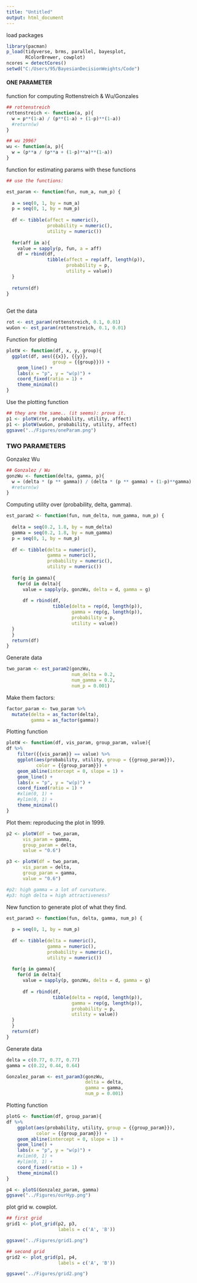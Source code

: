 ```yaml
---
title: "Untitled"
output: html_document
---
```



load packages

```r

library(pacman)
p_load(tidyverse, brms, parallel, bayesplot, 
       RColorBrewer, cowplot)
ncores = detectCores()
setwd("C:/Users/95/BayesianDecisionWeights/Code")


```

#### ONE PARAMETER 
function for computing Rottenstreich & Wu/Gonzales

```r

## rottenstreich
rottenstreich <- function(a, p){
  w = p**(1-a) / (p**(1-a) + (1-p)**(1-a))
  #return(w)
}

## wu 1996?
wu <- function(a, p){
  w = (p**a / (p**a + (1-p)**a)**(1-a))
}

```

function for estimating params with these functions

```r

## use the functions:

est_param <- function(fun, num_a, num_p) {
  
  a = seq(0, 1, by = num_a)
  p = seq(0, 1, by = num_p)
  
  df <- tibble(affect = numeric(),
               probability = numeric(),
               utility = numeric()) 
  
  for(aff in a){
    value = sapply(p, fun, a = aff)
    df = rbind(df, 
               tibble(affect = rep(aff, length(p)), 
                      probability = p, 
                      utility = value))
  }
  
  return(df)
}
  
```

Get the data 

```r

rot <- est_param(rottenstreich, 0.1, 0.01)
wuGon <- est_param(rottenstreich, 0.1, 0.01)

```

Function for plotting

```r

plotW <- function(df, x, y, group){
  ggplot(df, aes({{x}}, {{y}}, 
                 group = {{group}})) +
    geom_line() +
    labs(x = "p", y = "w(p)") +
    coord_fixed(ratio = 1) +
    theme_minimal()
}

```

Use the plotting function

```r

## they are the same.. (it seems): prove it.
p1 <- plotW(rot, probability, utility, affect)
p1 <- plotW(wuGon, probability, utility, affect)
ggsave("../Figures/oneParam.png")

```


### TWO PARAMETERS

Gonzalez Wu 

```r

## Gonzalez / Wu 
gonzWu <- function(delta, gamma, p){
  w = (delta * (p ** gamma)) / (delta * (p ** gamma) + (1-p)**gamma)
  #return(w)
}
```


Computing utility over (probability, delta, gamma). 

```r

est_param2 <- function(fun, num_delta, num_gamma, num_p) {
  
  delta = seq(0.2, 1.8, by = num_delta)
  gamma = seq(0.2, 1.8, by = num_gamma)
  p = seq(0, 1, by = num_p)
  
  df <- tibble(delta = numeric(),
               gamma = numeric(),
               probability = numeric(),
               utility = numeric()) 
  
  for(g in gamma){
    for(d in delta){
      value = sapply(p, gonzWu, delta = d, gamma = g)
      
      df = rbind(df, 
                 tibble(delta = rep(d, length(p)), 
                        gamma = rep(g, length(p)),
                        probability = p, 
                        utility = value))
  }
  }
  return(df)
}

```

Generate data 

```r

two_param <- est_param2(gonzWu, 
                        num_delta = 0.2, 
                        num_gamma = 0.2, 
                        num_p = 0.001)

```

Make them factors: 

```r
factor_param <- two_param %>%
  mutate(delta = as_factor(delta),
         gamma = as_factor(gamma))
```

Plotting function

```r

plotW <- function(df, vis_param, group_param, value){
df %>%
    filter({{vis_param}} == value) %>%
    ggplot(aes(probability, utility, group = {{group_param}}), 
           color = {{group_param}}) +
    geom_abline(intercept = 0, slope = 1) +
    geom_line() +
    labs(x = "p", y = "w(p)") +
    coord_fixed(ratio = 1) +
    #xlim(0, 1) +
    #ylim(0, 1) +
    theme_minimal()
}

```

Plot them: 
reproducing the plot in 1999.

```r

p2 <- plotW(df = two_param, 
      vis_param = gamma, 
      group_param = delta, 
      value = "0.6")

p3 <- plotW(df = two_param, 
      vis_param = delta, 
      group_param = gamma, 
      value = "0.6")

#p2: high gamma = a lot of curvature. 
#p3: high delta = high attractiveness?

```

New function to generate plot of 
what they find. 

```r

est_param3 <- function(fun, delta, gamma, num_p) {
  
  p = seq(0, 1, by = num_p)
  
  df <- tibble(delta = numeric(),
               gamma = numeric(),
               probability = numeric(),
               utility = numeric()) 
  
  for(g in gamma){
    for(d in delta){
      value = sapply(p, gonzWu, delta = d, gamma = g)
      
      df = rbind(df, 
                 tibble(delta = rep(d, length(p)), 
                        gamma = rep(g, length(p)),
                        probability = p, 
                        utility = value))
  }
  }
  return(df)
}

```

Generate data

```r
delta = c(0.77, 0.77, 0.77)
gamma = c(0.22, 0.44, 0.64)

Gonzalez_param <- est_param3(gonzWu, 
                             delta = delta, 
                             gamma = gamma, 
                             num_p = 0.001)

```

Plotting function

```r
plotG <- function(df, group_param){
df %>%
    ggplot(aes(probability, utility, group = {{group_param}}), 
           color = {{group_param}}) +
    geom_abline(intercept = 0, slope = 1) +
    geom_line() +
    labs(x = "p", y = "w(p)") +
    #xlim(0, 1) +
    #ylim(0, 1) +
    coord_fixed(ratio = 1) +
    theme_minimal()
}

p4 <- plotG(Gonzalez_param, gamma)
ggsave("../Figures/ourHyp.png")
```

plot grid w. cowplot.

```r

## first grid
grid1 <- plot_grid(p2, p3, 
                   labels = c('A', 'B'))

ggsave("../Figures/grid1.png")

## second grid 
grid2 <- plot_grid(p1, p4,
                   labels = c('A', 'B'))

ggsave("../Figures/grid2.png")
```


